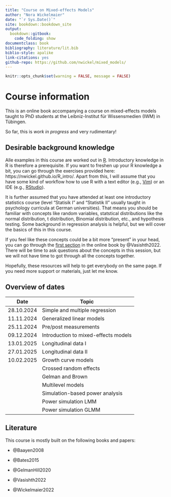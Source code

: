 ```yaml
--- 
title: "Course on Mixed-effects Models"
author: "Nora Wickelmaier"
date: "`r Sys.Date()`"
site: bookdown::bookdown_site
output:
  bookdown::gitbook:
    code_folding: show
documentclass: book
bibliography: literature/lit.bib
biblio-style: apalike
link-citations: yes
github-repo: https://github.com/nwickel/mixed_models/
---
```


```r
knitr::opts_chunk$set(warning = FALSE, message = FALSE)
```
# Course information {-}

This is an online book accompanying a course on mixed-effects models taught to
PhD students at the Leibniz-Institut für Wissensmedien (IWM) in Tübingen.

So far, this is _work in progress_ and very rudimentary!

## Desirable background knowledge {-}

Alle examples in this course are worked out in [R](https://www.r-project.org/).
Introductory knowledge in R is therefore a prerequisite. If you want to freshen
up your R knowledge a bit, you can go through the exercises provided here:
https://nwickel.github.io/R_intro/. Apart from this, I will assume that you have
some kind of workflow how to use R with a text editor (e.g.,
[Vim](https://www.vim.org/)) or an IDE (e.g.,
[RStudio](https://posit.co/downloads/)).

It is further assumed that you have attended at least one introductory
statistics course (level "Statisik I" and "Statistik II" usually taught in
psychology curricula at German universities). That means you should be familiar
with concepts like random variables, statstical distributions like the normal
distribution, t distribution, Binomial distribution, etc., and hypothesis
testing. Some background in regression analysis is helpful, but we will cover
the basics of this in this course.

If you feel like these concepts could be a bit more "present" in your head, you
can go through the [first
section](https://vasishth.github.io/Freq_CogSci/some-important-facts-about-distributions.html)
in the online book by @Vasishth2022. There will be time to ask questions about
the concepts in this session, but we will not have time to got through all the
concepts together.

Hopefully, these resources will help to get everybody on the same page. If you
need more support or materials, just let me know.

## Overview of dates {-}

| Date       | Topic                                    |
| ---------- | ---------------------------------------- |
| 28.10.2024 | Simple and multiple regression           |
| 11.11.2024 | Generalized linear models                |
| 25.11.2024 | Pre/post measurements                    |
| 09.12.2024 | Introduction to mixed-effects models     |
| 13.01.2025 | Longitudinal data I                      |
| 27.01.2025 | Longitudinal data II                     |
| 10.02.2025 | Growth curve models                      |
|            | Crossed random effects                   |
|            | Gelman and Brown                         |
|            | Multilevel models                        |
|            | Simulation-based power analysis          |
|            | Power simulation LMM                     |
|            | Power simulation GLMM                    |

## Literature {-}

This course is mostly built on the following books and papers:

* @Baayen2008

* @Bates2015

* @GelmanHill2020

* @Vasishth2022

* @Wickelmaier2022

